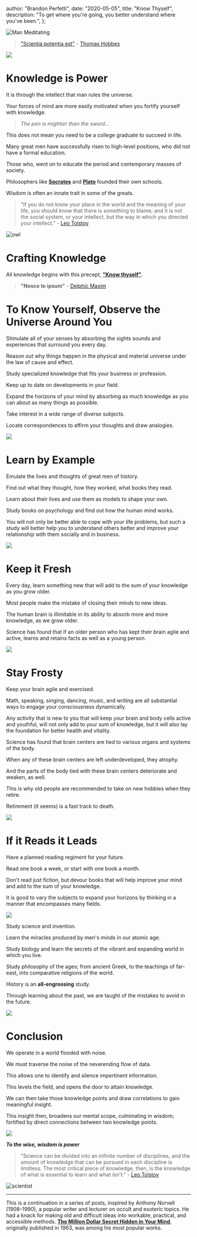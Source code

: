 
  author: "Brandon Perfetti",
  date: "2020-05-05",
  title: "Know Thyself",
  description:
    "To get where you're going, you better understand where you've been.",
};


<Image src={meditation} alt="Man Meditating" />

> ["Scientia potentia est"](https://en.wikipedia.org/wiki/Scientia_potentia_est) - [Thomas Hobbes](https://en.wikipedia.org/wiki/Thomas_Hobbes)

![](https://media.giphy.com/media/2xDc7OxVp7nYfPcDuC/giphy.gif)

# Knowledge is Power

It is through the intellect that man rules the universe.

Your forces of mind are more easily motivated when you fortify yourself with knowledge.

> _The pen is mightier than the sword..._

This does not mean you need to be a college graduate to succeed in life.

Many great men have successfully risen to high-level positions, who did not have a formal education.

Those who, went on to educate the period and contemporary masses of society.

Philosophers like [**Socrates**](https://en.wikipedia.org/wiki/Socrates) and [**Plato**](https://en.wikipedia.org/wiki/Plato) founded their own schools.

Wisdom is often an innate trait in some of the greats.

> "If you do not know your place in the world and the meaning of your life, you should know that there is something to blame; and it is not the social system, or your intellect, but the way in which you directed your intellect." - [Leo Tolstoy](https://www.amazon.com/Calendar-Wisdom-Thoughts-Nourish-Selected/dp/0684837935/ref=tmm_hrd_swatch_0?_encoding=UTF8&qid=&sr=)

![owl](https://media.giphy.com/media/5Dr8VvwXGngbe/giphy.gif)

# Crafting Knowledge

All knowledge begins with this precept, [**"Know thyself"**](<(https://en.wikipedia.org/wiki/Know_thyself)>).

> **"Nosce te ipsum"** - [Delphic Maxim](https://en.wikipedia.org/wiki/Delphic_maxims)

# To Know Yourself, Observe the Universe Around You

Stimulate all of your senses by absorbing the sights sounds and experiences that surround you every day.

Reason out why things happen in the physical and material universe under the law of cause and effect.

Study specialized knowledge that fits your business or profession.

Keep up to date on developments in your field.

Expand the horizons of your mind by absorbing as much knowledge as you can about as many things as possible.

Take interest in a wide range of diverse subjects.

Locate correspondences to affirm your thoughts and draw analogies.

![](https://media.giphy.com/media/KDrjub26iceZ2/giphy.gif)

# Learn by Example

Emulate the lives and thoughts of great men of history.

Find out what they thought, how they worked, what books they read.

Learn about their lives and use them as models to shape your own.

Study books on psychology and find out how the human mind works.

You will not only be better able to cope with your life problems, but such a study will better help you to understand others better and improve your relationship with them socially and in business.

![](https://media.giphy.com/media/6ySFKd72MyV4Q/giphy.gif)

# Keep it Fresh

Every day, learn something new that will add to the sum of your knowledge as you grow older.

Most people make the mistake of closing their minds to new ideas.

The human brain is illimitable in its ability to absorb more and more knowledge, as we grow older.

Science has found that if an older person who has kept their brain agile and active, learns and retains facts as well as a young person.

![](https://media.giphy.com/media/gszNmxE5d0QDe/giphy.gif)

# Stay Frosty

Keep your brain agile and exercised.

Math, speaking, singing, dancing, music, and writing are all substantial ways to engage your consciousness dynamically.

Any activity that is new to you that will keep your brain and body cells active and youthful, will not only add to your sum of knowledge, but it will also lay the foundation for better health and vitality.

Science has found that brain centers are tied to various organs and systems of the body.

When any of these brain centers are left underdeveloped, they atrophy.

And the parts of the body tied with these brain centers deteriorate and weaken, as well.

This is why old people are recommended to take on new hobbies when they retire.

Retirement (it seems) is a fast track to death.

![](https://media.giphy.com/media/opvHCjx5SJkQ/giphy.gif)

# If it Reads it Leads

Have a planned reading regiment for your future.

Read one book a week, or start with one book a month.

Don't read just fiction, but devour books that will help improve your mind and add to the sum of your knowledge.

It is good to vary the subjects to expand your horizons by thinking in a manner that encompasses many fields.

![](https://media.giphy.com/media/WoWm8YzFQJg5i/giphy.gif)

Study science and invention.

Learn the miracles produced by men's minds in our atomic age.

Study biology and learn the secrets of the vibrant and expanding world in which you live.

Study philosophy of the ages; from ancient Greek, to the teachings of far-east, into comparative religions of the world.

History is an **all-engrossing** study.

Through learning about the past, we are taught of the mistakes to avoid in the future.

![](https://media.giphy.com/media/3xz2BX1gOOmOCbQxI4/giphy.gif)

# Conclusion

We operate in a world flooded with noise.

We must traverse the noise of the neverending flow of data.

This allows one to identify and silence impertinent information.

This levels the field, and opens the door to attain knowledge.

We can then take those knowledge points and draw correlations to gain meaningful insight.

This insight then, broadens our mental scope, culminating in wisdom; fortified by direct connections between two knowledge points.

![](https://pbs.twimg.com/media/CfOwObSVAAAkC2F.jpg)

_**To the wise, wisdom is power**_

> "Science can be divided into an infinite number of disciplines, and the amount of knowledge that can be pursued in each discipline is limitless. The most critical piece of knowledge, then, is the knowledge of what is essential to learn and what isn't." - [Leo Tolstoy](https://www.amazon.com/Calendar-Wisdom-Thoughts-Nourish-Selected/dp/0684837935/ref=tmm_hrd_swatch_0?_encoding=UTF8&qid=&sr=)

![scientist](https://media.giphy.com/media/ZgYBhq1x7L1bW/giphy.gif)

---

This is a continuation in a series of posts, inspired by Anthony Norvell (1908–1990), a popular writer and lecturer on occult and esoteric topics.
He had a knack for making old and difficult ideas into workable, practical, and accessible methods.
[**The Million Dollar Secret Hidden in Your Mind**](https://www.amazon.com/dp/039916197X/ref=cm_sw_em_r_mt_dp_U_aSC4EbD6JBQK5), originally published in 1963, was among his most popular works.
